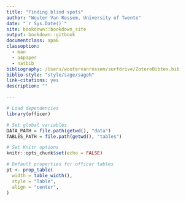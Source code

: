```yaml
--- 
title: "Finding blind spots"
author: "Wouter Van Rossem, University of Twente"
date: "`r Sys.Date()`"
site: bookdown::bookdown_site
output: bookdown::gitbook
documentclass: apa6
classoption:
  - man
  - a4paper
  - natbib
bibliography: /Users/woutervanrossem/surfdrive/ZoteroBibtex.bib
biblio-style: "style/sage/sageh"
link-citations: yes
description: ""

---
```


```r
# Load dependencies
library(officer)

# Set global variables
DATA_PATH = file.path(getwd(), "data")
TABLES_PATH = file.path(getwd(), "tables")

# Set Knitr options
knitr::opts_chunk$set(echo = FALSE)

# Default properties for officer tables
pt <- prop_table(
  width = table_width(),
  style = "Table",
  align = "center", 
)
```
